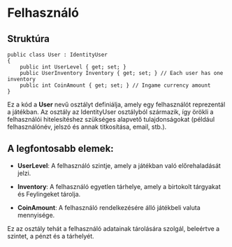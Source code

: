# Felhasználó

## Struktúra

```
public class User : IdentityUser
{
    public int UserLevel { get; set; }
    public UserInventory Inventory { get; set; } // Each user has one inventory
    public int CoinAmount { get; set; } // Ingame currency amount
}
```
Ez a kód a **User** nevű osztályt definiálja, amely egy felhasználót reprezentál a játékban. Az osztály az IdentityUser osztályból származik, így örökli a felhasználói hitelesítéshez szükséges alapvető tulajdonságokat (például felhasználónév, jelszó és annak titkosítása, email, stb.). 


## A legfontosabb elemek:

- **UserLevel**: A felhasználó szintje, amely a játékban való előrehaladását jelzi.

- **Inventory**: A felhasználó egyetlen tárhelye, amely a birtokolt tárgyakat és Feylingeket tárolja.

- **CoinAmount**: A felhasználó rendelkezésére álló játékbeli valuta mennyisége.

Ez az osztály tehát a felhasználó adatainak tárolására szolgál, beleértve a szintet, a pénzt és a tárhelyét.
